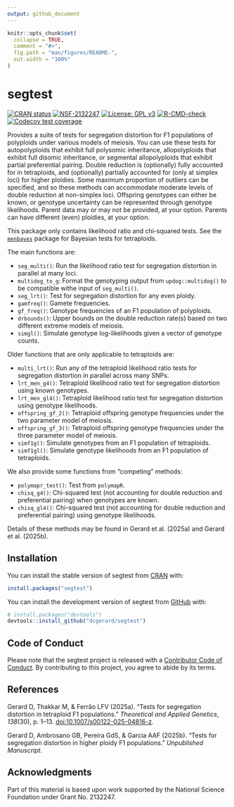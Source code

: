 ```yaml
---
output: github_document
---
```


<!-- README.md is generated from README.Rmd. Please edit that file -->

```r
knitr::opts_chunk$set(
  collapse = TRUE,
  comment = "#>",
  fig.path = "man/figures/README-",
  out.width = "100%"
)
```

# segtest

<!-- badges: start -->
[![CRAN status](https://www.r-pkg.org/badges/version/segtest)](https://CRAN.R-project.org/package=segtest)
[![NSF-2132247](https://img.shields.io/badge/NSF-2132247-blue.svg)](https://www.nsf.gov/awardsearch/showAward?AWD_ID=2132247)
[![License: GPL v3](https://img.shields.io/badge/License-GPL%20v3-blue.svg)](https://www.gnu.org/licenses/gpl-3.0)
[![R-CMD-check](https://github.com/dcgerard/segtest/actions/workflows/R-CMD-check.yaml/badge.svg)](https://github.com/dcgerard/segtest/actions/workflows/R-CMD-check.yaml)
[![Codecov test coverage](https://codecov.io/gh/dcgerard/segtest/graph/badge.svg)](https://app.codecov.io/gh/dcgerard/segtest)
<!-- badges: end -->

Provides a suite of tests for segregation distortion for F1 populations of polyploids under various models of meiosis. You can use these tests for autopolyploids that exhibit full polysomic inheritance, allopolyploids that exhibit full disomic inheritance, or segmental allopolyploids that exhibit partial preferential pairing. Double reduction is (optionally) fully accounted for in tetraploids, and (optionally) partially accounted for (only at simplex loci) for higher ploidies. Some maximum proportion of outliers can be specified, and so these methods can accommodate moderate levels of double reduction at non-simplex loci. Offspring genotypes can either be known, or genotype uncertainty can be represented through genotype likelihoods. Parent data may or may not be provided, at your option. Parents can have different (even) ploidies, at your option.

This package only contains likelihood ratio and chi-squared tests. See the [`menbayes`](https://github.com/dcgerard/menbayes) package for Bayesian tests for tetraploids.

The main functions are:

- `seg_multi()`: Run the likelihood ratio test for segregation distortion in parallel at many loci.
- `multidog_to_g`: Format the genotyping output from `updog::multidog()` to be compatible withe input of `seg_multi()`.
- `seg_lrt()`: Test for segregation distortion for any even ploidy.
- `gamfreq()`: Gamete frequencies.
- `gf_freq()`: Genotype frequencies of an F1 population of polyploids.
- `drbounds()`: Upper bounds on the double reduction rate(s) based on two different
   extreme models of meiosis.
- `simgl()`: Simulate genotype log-likelihoods given a vector of genotype counts.

Older functions that are only applicable to tetraploids are:

- `multi_lrt()`: Run any of the tetraploid likelihood ratio tests for segregation distortion in parallel across many SNPs.
- `lrt_men_g4()`: Tetraploid likelihood ratio test for segregation distortion using known genotypes.
- `lrt_men_gl4()`: Tetraploid likelihood ratio test for segregation distortion using genotype likelihoods.
- `offspring_gf_2()`: Tetraploid offspring genotype frequencies under the two parameter model of meiosis.
- `offspring_gf_3()`: Tetraploid offspring genotype frequencies under the three parameter model of meiosis.
- `simf1g()`: Simulate genotypes from an F1 population of tetraploids.
- `simf1gl()`: Simulate genotype likelihoods from an F1 population of tetraploids.

We also provide some functions from "competing" methods:

- `polymapr_test()`: Test from `polymapR`.
- `chisq_g4()`: Chi-squared test (not accounting for double reduction and preferential pairing) when genotypes are known.
- `chisq_gl4()`: Chi-squared test (not accounting for double reduction and preferential pairing) using genotype likelihoods.

Details of these methods may be found in Gerard et al. (2025a) and Gerard et al. (2025b).

## Installation

You can install the stable version of segtest from [CRAN](https://cran.r-project.org/package=segtest) with:

``` r
install.packages("segtest")
```

You can install the development version of segtest from [GitHub](https://github.com/dcgerard/segtest) with:

``` r
# install.packages("devtools")
devtools::install_github("dcgerard/segtest")
```

## Code of Conduct

Please note that the segtest project is released with a [Contributor Code of Conduct](https://contributor-covenant.org/version/2/1/CODE_OF_CONDUCT.html). By contributing to this project, you agree to abide by its terms.

## References

Gerard D, Thakkar M, & Ferrão LFV (2025a). "Tests for segregation distortion in tetraploid F1 populations." _Theoretical and Applied Genetics_, *138*(30), p. 1--13. [doi:10.1007/s00122-025-04816-z](https://doi.org/10.1007/s00122-025-04816-z).

Gerard D, Ambrosano GB, Pereira GdS, & Garcia AAF (2025b). "Tests for segregation distortion in higher ploidy F1 populations." *Unpublished Manuscript*.

## Acknowledgments

Part of this material is based upon work supported by the National Science Foundation under Grant No. 2132247.
